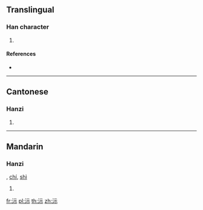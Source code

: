 ==Translingual==

===Han character===
{{Han char|rn=85|rad=水|as=05|sn=8|four=31191|canj=EMMF}}

# {{defn|Han|sort=水05}}

====References====
* {{Han ref|kx=0613.120|dkj=17248|dj=1007.030|hdz=31578.030|uh=6CB6|ud=27830|bh=CCF3|bd=52467}}

----

==Cantonese==

===Hanzi===
{{yue-hanzi|jyut=|y=yi4}}

# {{defn|lang=yue|sort=水05}}

----

==Mandarin==

===Hanzi===
{{cmn-hanzi|pin=[[fú]] ([[fu2]]), [[yí]] ([[yi2]])|wg=fu<sup>2</sup>, i<sup>2</sup>}}, [[chí]], [[shì]]

# {{defn|lang=cmn|sort=水05}}

[[fr:沶]]
[[pl:沶]]
[[th:沶]]
[[zh:沶]]